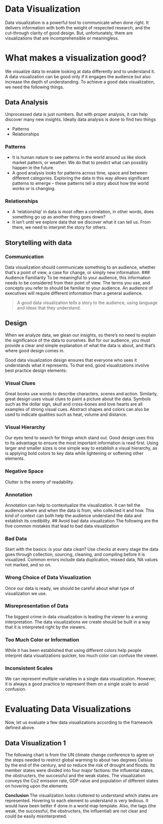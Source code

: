 # Data Visualization

Data visualization is a powerful tool to communicate when done right. It delivers information with both the weight of respected research, and the cut-through clarity of good design. But, unfortunately, there are visualizations that are incomprehensible or meaningless.

# What makes a visualization good?

We visualize data to enable looking at data differently and to understand it. A data visualization can be good only if it engages the audience but also increase the depth of understanding. To achieve a good data visualization, we need the following things.

## Data Analysis
Unprocessed data is just numbers. But with proper analysis, it can help discover many new insights. Ideally data analysis is done to find two things

* Patterns
* Relationships

### Patterns

* It is human nature to see patterns in the world around us like stock market pattern, or weather. We do that to predict what can possibly happen in the future.
* A good analysis looks for patterns across time, space and between different categories. Exploring the data in this way allows significant patterns to emerge – these patterns tell a story about how the world works or is changing.

### Relationships
* A ‘relationship’ in data is most often a correlation, in other words, does something go up as another thing goes down?
* It isn’t until we explore data that we discover what it can tell us.   From there, we need to interpret the story for others.

## Storytelling with data

### Communication
Data visualization should communicate something to an audience, whether that’s a point of view, a case for change, or simply new information.
### Audience Familiarity
To be meaningful to your audience, this information needs to be considered from their point of view.  The terms you use, and concepts you refer to should be familiar to your audience.  An audience of executives will require different information than a general audience.  

> A good data visualization tells a story to the audience, using language and ideas that they understand.

## Design
When we analyze data, we glean our insights, so there’s no need to explain the significance of the data to ourselves.  But for our audience, you must provide a clear and simple explanation of what the data is about, and that’s where good design comes in.

Good data visualization design ensures that everyone who sees it understands what it represents.  To that end, good visualizations involve best practice design elements:

### Visual Clues
Great books use words to describe characters, scenes and action.  Similarly, great design uses visual clues to paint a picture about the data.
Symbols such as the dollar sign, skull and cross-bones and love hearts are all examples of strong visual cues.  Abstract shapes and colors can also be used to indicate qualities such as heat, volume and distance.

### Visual Hierarchy
Our eyes tend to search for things which stand out.  Good design uses this to its advantage to ensure the most important information is read first.
Using larger and smaller sizes is one simple way to establish a visual hierarchy, as is applying bold colors to key data while lightening or softening other elements.

### Negative Space
Clutter is the enemy of readability.

### Annotation
Annotation can help to contextualize the visualization.  It can tell the audience where and when the data is from, who collected it and how.  This kind of context can both help the audience understand the data and establish its credibility.
## Avoid bad data visualization
The following are the five common mistakes that lead to bad data visualization

### Bad Data
Start with the basics: is your data clean? Use checks at every stage the data goes through collection, sourcing, cleaning, and compiling before it is visualized. Common errors include data duplication, missed data, NA values not marked, and so on.

### Wrong Choice of Data Visualization
Once our data is ready, we should be careful about what type of visualization we use.

### Misrepresentation of Data
The biggest crime in data visualization is leading the viewer to a wrong interpretation. The data visualizations we create should be built in a way that it is interpreted right by the viewers.

### Too Much Color or Information
While it has been established that using different colors help people interpret data visualizations quicker, too much color can confuse the viewer.

### Inconsistent Scales
We can represent multiple variables in a single data visualization. However, it is always a good practice to represent them on a single scale to avoid confusion.

# Evaluating Data Visualizations

Now, let us evaluate a few data visualizations according to the framework defined above.

## Data Visualization 1

The following chart is from the UN climate change conference to agree on the steps needed to restrict global warming to about two degrees Celsius by the end of the century, and so reduce the risk of drought and floods. Its member states were divided into four major factions: the influential states, the obstructers, the successful and the weak states. The visualization conveys the Co2 emission rate, GDP value and population of different states on hovering upon the elements

**Conclusion**
The visualization looks cluttered to understand which states are represented. Hovering to each element to understand is very tedious. It would have been better if done in a world map template. Also, the tags (the weak, the successful, the obstructers, the influential) are not clear and could be easily misinterpreted.
